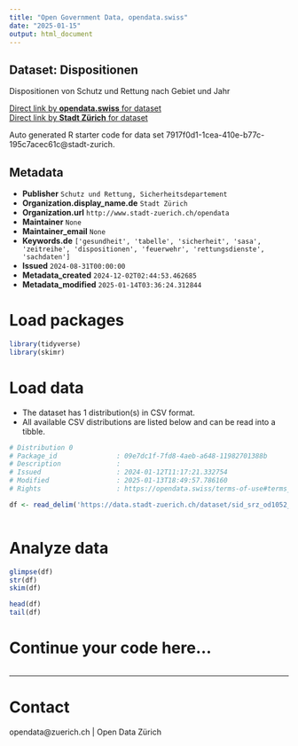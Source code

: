 ```yaml
---
title: "Open Government Data, opendata.swiss"
date: "2025-01-15"
output: html_document
---
```


## Dataset: Dispositionen

Dispositionen von Schutz und Rettung nach Gebiet und Jahr

[Direct link by **opendata.swiss** for dataset](https://opendata.swiss/de/dataset/dispositionen)<br>
[Direct link by **Stadt Zürich** for dataset](https://data.stadt-zuerich.ch/dataset/sid_srz_od1052_dispositionen_jahr_gebiet)

Auto generated R starter code for data set 7917f0d1-1cea-410e-b77c-195c7acec61c@stadt-zurich.

## Metadata

- **Publisher** `Schutz und Rettung, Sicherheitsdepartement`
- **Organization.display_name.de** `Stadt Zürich`
- **Organization.url** `http://www.stadt-zuerich.ch/opendata`
- **Maintainer** `None`
- **Maintainer_email** `None`
- **Keywords.de** `['gesundheit', 'tabelle', 'sicherheit', 'sasa', 'zeitreihe', 'dispositionen', 'feuerwehr', 'rettungsdienste', 'sachdaten']`
- **Issued** `2024-08-31T00:00:00`
- **Metadata_created** `2024-12-02T02:44:53.462685`
- **Metadata_modified** `2025-01-14T03:36:24.312844`


# Load packages

```r

library(tidyverse)
library(skimr)

```

# Load data

-   The dataset has 1 distribution(s) in CSV format.
-   All available CSV distributions are listed below and can be read into a tibble.

```r

# Distribution 0
# Package_id               : 09e7dc1f-7fd8-4aeb-a648-11982701388b
# Description              : 
# Issued                   : 2024-01-12T11:17:21.332754
# Modified                 : 2025-01-13T18:49:57.786160
# Rights                   : https://opendata.swiss/terms-of-use#terms_open

df <- read_delim('https://data.stadt-zuerich.ch/dataset/sid_srz_od1052_dispositionen_jahr_gebiet/download/GES105OD1052.csv')



```

# Analyze data

```r

glimpse(df)
str(df)
skim(df)

head(df)
tail(df)

```

# Continue your code here...

```r

```

------------------------------------------------------------------------

# Contact

opendata@zuerich.ch | Open Data Zürich
